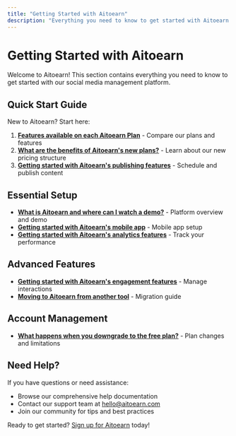 ```yaml
---
title: "Getting Started with Aitoearn"
description: "Everything you need to know to get started with Aitoearn social media management"
---
```


<UpdatedAt />


# Getting Started with Aitoearn

Welcome to Aitoearn! This section contains everything you need to know to get started with our social media management platform.

## Quick Start Guide

New to Aitoearn? Start here:

1. **[Features available on each Aitoearn Plan](getting-started/1-Features-available-on-each-Aitoearn-Plan)** - Compare our plans and features
2. **[What are the benefits of Aitoearn's new plans?](getting-started/2-What-are-the%20benefits-of-Aitoearn's-new-plans)** - Learn about our new pricing structure
3. **[Getting started with Aitoearn's publishing features](getting-started/3-getting-started-with-buffers-publishing-features)** - Schedule and publish content

## Essential Setup

- **[What is Aitoearn and where can I watch a demo?](getting-started/4-what-is-buffer-and-where-can-i-watch-a-demo)** - Platform overview and demo
- **[Getting started with Aitoearn's mobile app](getting-started/6-getting-started-with-buffers-mobile-app)** - Mobile app setup
- **[Getting started with Aitoearn's analytics features](getting-started/7-getting-started-with-buffers-analytics-features)** - Track your performance

## Advanced Features

- **[Getting started with Aitoearn's engagement features](getting-started/8-getting-started-with-buffers-engagement-features)** - Manage interactions
- **[Moving to Aitoearn from another tool](getting-started/9-moving-to-buffer-from-another-tool)** - Migration guide

## Account Management

- **[What happens when you downgrade to the free plan?](getting-started/5-what-happens-when-you-downgrade-to-the-free-plan)** - Plan changes and limitations

## Need Help?

If you have questions or need assistance:
- Browse our comprehensive help documentation
- Contact our support team at [hello@aitoearn.com](mailto:hello@aitoearn.com)
- Join our community for tips and best practices

Ready to get started? [Sign up for Aitoearn](https://aitoearn.com) today!
